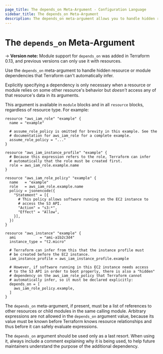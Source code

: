 ```yaml
---
page_title: The depends_on Meta-Argument - Configuration Language
sidebar_title: The depends_on Meta-Argument
description: The depends_on meta-argument allows you to handle hidden resource or module dependencies.
---
```


# The `depends_on` Meta-Argument

-> **Version note:** Module support for `depends_on` was added in Terraform 0.13, and
previous versions can only use it with resources.

Use the `depends_on` meta-argument to handle hidden resource or module dependencies that
Terraform can't automatically infer.

Explicitly specifying a dependency is only necessary when a resource or module relies on
some other resource's behavior but _doesn't_ access any of that resource's data
in its arguments.

This argument is available in `module` blocks and in all `resource` blocks,
regardless of resource type. For example:

```hcl
resource "aws_iam_role" "example" {
  name = "example"

  # assume_role_policy is omitted for brevity in this example. See the
  # documentation for aws_iam_role for a complete example.
  assume_role_policy = "..."
}

resource "aws_iam_instance_profile" "example" {
  # Because this expression refers to the role, Terraform can infer
  # automatically that the role must be created first.
  role = aws_iam_role.example.name
}

resource "aws_iam_role_policy" "example" {
  name   = "example"
  role   = aws_iam_role.example.name
  policy = jsonencode({
    "Statement" = [{
      # This policy allows software running on the EC2 instance to
      # access the S3 API.
      "Action" = "s3:*",
      "Effect" = "Allow",
    }],
  })
}

resource "aws_instance" "example" {
  ami           = "ami-a1b2c3d4"
  instance_type = "t2.micro"

  # Terraform can infer from this that the instance profile must
  # be created before the EC2 instance.
  iam_instance_profile = aws_iam_instance_profile.example

  # However, if software running in this EC2 instance needs access
  # to the S3 API in order to boot properly, there is also a "hidden"
  # dependency on the aws_iam_role_policy that Terraform cannot
  # automatically infer, so it must be declared explicitly:
  depends_on = [
    aws_iam_role_policy.example,
  ]
}
```

The `depends_on` meta-argument, if present, must be a list of references
to other resources or child modules in the same calling module.
Arbitrary expressions are not allowed in the `depends_on` argument value,
because its value must be known before Terraform knows resource relationships
and thus before it can safely evaluate expressions.

The `depends_on` argument should be used only as a last resort. When using it,
always include a comment explaining why it is being used, to help future
maintainers understand the purpose of the additional dependency.

